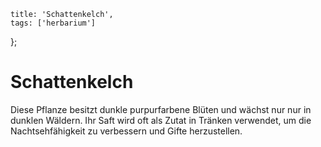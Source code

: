     title: 'Schattenkelch',
    tags: ['herbarium']
};

# Schattenkelch

Diese Pflanze besitzt dunkle purpurfarbene Blüten und wächst nur nur in dunklen Wäldern.
Ihr Saft wird oft als Zutat in Tränken verwendet, um die Nachtsehfähigkeit zu verbessern und Gifte herzustellen.
